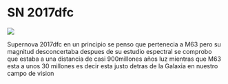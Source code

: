 # SN 2017dfc
<img src="https://astroccd.files.wordpress.com/2012/12/2017dfc_20170423_i88.jpg" />

Supernova 2017dfc en un principio se penso que pertenecia a M63 pero su magnitud desconcertaba despues de su estudio espectral se comprobo que estaba a una distancia de casi 900millones años luz mientras que M63 esta a unos 30 millones es decir esta justo detras de la Galaxia en nuestro campo de vision